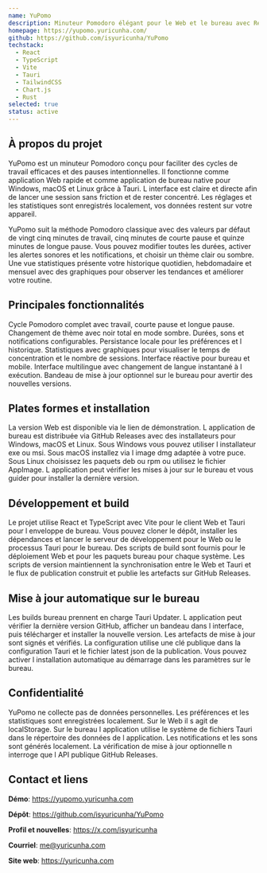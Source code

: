 ```yaml
---
name: YuPomo
description: Minuteur Pomodoro élégant pour le Web et le bureau avec React, TypeScript, Vite et Tauri. Design minimal avec statistiques, notifications et localisation.
homepage: https://yupomo.yuricunha.com/
github: https://github.com/isyuricunha/YuPomo
techstack:
  - React
  - TypeScript
  - Vite
  - Tauri
  - TailwindCSS
  - Chart.js
  - Rust
selected: true
status: active
---
```


## À propos du projet

YuPomo est un minuteur Pomodoro conçu pour faciliter des cycles de travail efficaces et des pauses intentionnelles. Il fonctionne comme application Web rapide et comme application de bureau native pour Windows, macOS et Linux grâce à Tauri. L interface est claire et directe afin de lancer une session sans friction et de rester concentré. Les réglages et les statistiques sont enregistrés localement, vos données restent sur votre appareil.

YuPomo suit la méthode Pomodoro classique avec des valeurs par défaut de vingt cinq minutes de travail, cinq minutes de courte pause et quinze minutes de longue pause. Vous pouvez modifier toutes les durées, activer les alertes sonores et les notifications, et choisir un thème clair ou sombre. Une vue statistiques présente votre historique quotidien, hebdomadaire et mensuel avec des graphiques pour observer les tendances et améliorer votre routine.

## Principales fonctionnalités

Cycle Pomodoro complet avec travail, courte pause et longue pause. Changement de thème avec noir total en mode sombre. Durées, sons et notifications configurables. Persistance locale pour les préférences et l historique. Statistiques avec graphiques pour visualiser le temps de concentration et le nombre de sessions. Interface réactive pour bureau et mobile. Interface multilingue avec changement de langue instantané à l exécution. Bandeau de mise à jour optionnel sur le bureau pour avertir des nouvelles versions.

## Plates formes et installation

La version Web est disponible via le lien de démonstration. L application de bureau est distribuée via GitHub Releases avec des installateurs pour Windows, macOS et Linux. Sous Windows vous pouvez utiliser l installateur exe ou msi. Sous macOS installez via l image dmg adaptée à votre puce. Sous Linux choisissez les paquets deb ou rpm ou utilisez le fichier AppImage. L application peut vérifier les mises à jour sur le bureau et vous guider pour installer la dernière version.

## Développement et build

Le projet utilise React et TypeScript avec Vite pour le client Web et Tauri pour l enveloppe de bureau. Vous pouvez cloner le dépôt, installer les dépendances et lancer le serveur de développement pour le Web ou le processus Tauri pour le bureau. Des scripts de build sont fournis pour le déploiement Web et pour les paquets bureau pour chaque système. Les scripts de version maintiennent la synchronisation entre le Web et Tauri et le flux de publication construit et publie les artefacts sur GitHub Releases.

## Mise à jour automatique sur le bureau

Les builds bureau prennent en charge Tauri Updater. L application peut vérifier la dernière version GitHub, afficher un bandeau dans l interface, puis télécharger et installer la nouvelle version. Les artefacts de mise à jour sont signés et vérifiés. La configuration utilise une clé publique dans la configuration Tauri et le fichier latest json de la publication. Vous pouvez activer l installation automatique au démarrage dans les paramètres sur le bureau.

## Confidentialité

YuPomo ne collecte pas de données personnelles. Les préférences et les statistiques sont enregistrées localement. Sur le Web il s agit de localStorage. Sur le bureau l application utilise le système de fichiers Tauri dans le répertoire des données de l application. Les notifications et les sons sont générés localement. La vérification de mise à jour optionnelle n interroge que l API publique GitHub Releases.

## Contact et liens

**Démo**: https://yupomo.yuricunha.com

**Dépôt**: https://github.com/isyuricunha/YuPomo

**Profil et nouvelles**: https://x.com/isyuricunha

**Courriel**: me@yuricunha.com

**Site web**: https://yuricunha.com
